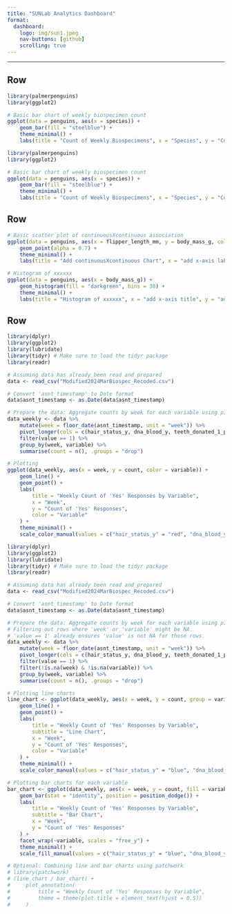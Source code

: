 ```yaml
---
title: "SUNLab Analytics Dashboard"
format: 
  dashboard:
    logo: img/sun1.jpeg
    nav-buttons: [github]
    scrolling: true
---
```


---
## Row {height=40%}

```r

library(palmerpenguins)
library(ggplot2)

# Basic bar chart of weekly biospecimen count
ggplot(data = penguins, aes(x = species)) +
    geom_bar(fill = "steelblue") +
    theme_minimal() +
    labs(title = "Count of Weekly Biospecimens", x = "Species", y = "Count")
```

```r

library(palmerpenguins)
library(ggplot2)

# Basic bar chart of weekly biospecimen count
ggplot(data = penguins, aes(x = species)) +
    geom_bar(fill = "steelblue") +
    theme_minimal() +
    labs(title = "Count of Weekly Biospecimens", x = "Species", y = "Count")
```

## Row {height=30%}

```r
# Basic scatter plot of continuousXcontinuous association
ggplot(data = penguins, aes(x = flipper_length_mm, y = body_mass_g, color = species)) +
    geom_point(alpha = 0.7) +
    theme_minimal() +
    labs(title = "Add continuousXcontinuous Chart", x = "add x-axis label", y = "add y-axis label")

```

```r
# Histogram of xxxxxx
ggplot(data = penguins, aes(x = body_mass_g)) +
    geom_histogram(fill = "darkgreen", bins = 30) +
    theme_minimal() +
    labs(title = "Histogram of xxxxxx", x = "add x-axis title", y = "add y-axis title")

```

## Row {height=30%}

```r

library(dplyr)
library(ggplot2)
library(lubridate)
library(tidyr) # Make sure to load the tidyr package
library(readr)

# Assuming data has already been read and prepared
data <- read_csv("Modified2024MarBiospec_Recoded.csv")

# Convert 'asnt_timestamp' to Date format
data$asnt_timestamp <- as.Date(data$asnt_timestamp)

# Prepare the data: Aggregate counts by week for each variable using pivot_longer
data_weekly <- data %>%
    mutate(week = floor_date(asnt_timestamp, unit = "week")) %>%
    pivot_longer(cols = c(hair_status_y, dna_blood_y, teeth_donated_1_p), names_to = "variable", values_to = "value") %>%
    filter(value == 1) %>%
    group_by(week, variable) %>%
    summarise(count = n(), .groups = "drop")

# Plotting
ggplot(data_weekly, aes(x = week, y = count, color = variable)) +
    geom_line() +
    geom_point() +
    labs(
        title = "Weekly Count of 'Yes' Responses by Variable",
        x = "Week",
        y = "Count of 'Yes' Responses",
        color = "Variable"
    ) +
    theme_minimal() +
    scale_color_manual(values = c("hair_status_y" = "red", "dna_blood_y" = "green", "teeth_donated_1_p" = "blue"))

```

```r

library(dplyr)
library(ggplot2)
library(lubridate)
library(tidyr) # Make sure to load the tidyr package
library(readr)

# Assuming data has already been read and prepared
data <- read_csv("Modified2024MarBiospec_Recoded.csv")

# Convert 'asnt_timestamp' to Date format
data$asnt_timestamp <- as.Date(data$asnt_timestamp)

# Prepare the data: Aggregate counts by week for each variable using pivot_longer
# Filtering out rows where 'week' or 'variable' might be NA.
# 'value == 1' already ensures 'value' is not NA for those rows.
data_weekly <- data %>%
    mutate(week = floor_date(asnt_timestamp, unit = "week")) %>%
    pivot_longer(cols = c(hair_status_y, dna_blood_y, teeth_donated_1_p), names_to = "variable", values_to = "value") %>%
    filter(value == 1) %>%
    filter(!is.na(week) & !is.na(variable)) %>%
    group_by(week, variable) %>%
    summarise(count = n(), .groups = "drop")

# Plotting line charts
line_chart <- ggplot(data_weekly, aes(x = week, y = count, group = variable, color = variable)) +
    geom_line() +
    geom_point() +
    labs(
        title = "Weekly Count of 'Yes' Responses by Variable",
        subtitle = "Line Chart",
        x = "Week",
        y = "Count of 'Yes' Responses",
        color = "Variable"
    ) +
    theme_minimal() +
    scale_color_manual(values = c("hair_status_y" = "blue", "dna_blood_y" = "green", "teeth_donated_1_p" = "red"))

# Plotting bar charts for each variable
bar_chart <- ggplot(data_weekly, aes(x = week, y = count, fill = variable)) +
    geom_bar(stat = "identity", position = position_dodge()) +
    labs(
        title = "Weekly Count of 'Yes' Responses by Variable",
        subtitle = "Bar Chart",
        x = "Week",
        y = "Count of 'Yes' Responses"
    ) +
    facet_wrap(~variable, scales = "free_y") +
    theme_minimal() +
    scale_fill_manual(values = c("hair_status_y" = "blue", "dna_blood_y" = "green", "teeth_donated_1_p" = "red"))

# Optional: Combining line and bar charts using patchwork
# library(patchwork)
# (line_chart / bar_chart) +
#     plot_annotation(
#         title = "Weekly Count of 'Yes' Responses by Variable",
#         theme = theme(plot.title = element_text(hjust = 0.5))
#     )

```

<!-- 

```r

library(dplyr)
library(ggplot2)
library(lubridate)
library(tidyr) # Make sure to load the tidyr package
library(readr)

# Assuming data has already been read and prepared
data <- read_csv("Modified2024MarMobTech_Recoded.csv")

# Convert 'asnt_timestamp' to Date format
data$asnt_timestamp <- as.Date(data$asnt_timestamp)

# Prepare the data: Aggregate counts by week for each variable using pivot_longer
data_weekly <- data %>%
    mutate(week = floor_date(asnt_timestamp, unit = "week")) %>%
    pivot_longer(cols = c(fitbit_assent), names_to = "variable", values_to = "value") %>%
    filter(value == 1) %>%
    group_by(week, variable) %>%
    summarise(count = n(), .groups = "drop")

# Plotting the line chart
line_chart <- ggplot(data_weekly, aes(x = week, y = count, group = variable, color = variable)) +
    geom_line() +
    geom_point() +
    labs(
        title = "Weekly Count of 'Yes' Responses by Variable",
        x = "Week",
        y = "Count of 'Yes' Responses"
    ) +
    theme_minimal() +
    scale_color_manual(values = c("fitbit_assent" = "green"))

# Plotting the bar chart for fitbit_assent variable
bar_chart <- ggplot(data_weekly %>% filter(variable == "fitbit_assent"), aes(x = week, y = count, fill = variable)) +
    geom_bar(stat = "identity", color = "black", fill = "lightgreen") +
    labs(
        title = "Weekly Count of 'Yes' Responses for Fitbit Assent",
        x = "Week",
        y = "Count of 'Yes' Responses"
    ) +
    theme_minimal()

# Optional: If you want to display both charts in the same plotting window, you can use the gridExtra or patchwork package
library(patchwork)
line_chart + bar_chart




``` -->